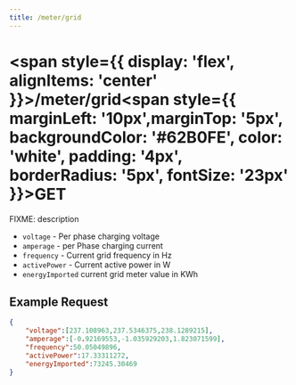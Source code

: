 ```yaml
---
title: /meter/grid
---
```


# 
# <span style={{ display: 'flex', alignItems: 'center' }}>/meter/grid<span style={{ marginLeft: '10px',marginTop: '5px', backgroundColor: '#62B0FE', color: 'white', padding: '4px', borderRadius: '5px', fontSize: '23px' }}>GET</span></span>

FIXME: description

- `voltage` - Per phase charging voltage
- `amperage` - per Phase charging current
- `frequency` - Current grid frequency in Hz
- `activePower` - Current active power in W
- `energyImported` current grid meter value in KWh

## Example Request

```json title="pulsatrix/secc/A0123B4567C8/meter/grid"
{
    "voltage":[237.108963,237.5346375,238.1289215],
    "amperage":[-0.92169553,-1.035929203,1.823071599],
    "frequency":50.05049896,
    "activePower":17.33311272,
    "energyImported":73245.30469
}
```
